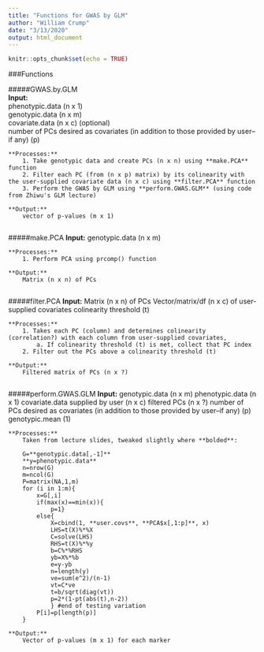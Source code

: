 ```yaml
---
title: "Functions for GWAS by GLM"
author: "William Crump"
date: "3/13/2020"
output: html_document
---
```


```r
knitr::opts_chunk$set(echo = TRUE)
```


###Functions

#####GWAS.by.GLM   
	**Input:**   
		phenotypic.data (n x 1)  
		genotypic.data (n x m)  
		covariate.data (n x c) (optional)  
		number of PCs desired as covariates (in addition to those provided by user--if any) (p)  
		
	**Processes:**  
		1. Take genotypic data and create PCs (n x n) using **make.PCA** function  
		2. Filter each PC (from (n x p) matrix) by its colinearity with the user-supplied covariate data (n x c) using **filter.PCA** function 
		3. Perform the GWAS by GLM using **perform.GWAS.GLM** (using code from Zhiwu's GLM lecture)
		
	**Output:**
		vector of p-values (m x 1)
		
#####make.PCA
	**Input:**
		genotypic.data (n x m)
		
	**Processes:**
		1. Perform PCA using prcomp() function
		
	**Output:**
		Matrix (n x n) of PCs
		
#####filter.PCA
	**Input:**
		Matrix (n x n) of PCs
		Vector/matrix/df (n x c) of user-supplied covariates
		colinearity threshold (t)
		
	**Processes:**
		1. Takes each PC (column) and determines colinearity (correlation?) with each column from user-supplied covariates,
			a. If colinearity threshold (t) is met, collect that PC index
		2. Filter out the PCs above a colinearity threshold (t)
		
	**Output:**
		Filtered matrix of PCs (n x ?)
		
#####perform.GWAS.GLM
	**Input:**
		genotypic.data (n x m)
		phenotypic.data (n x 1)
		covariate.data supplied by user (n x c)
		filtered PCs (n x ?)
		number of PCs desired as covariates (in addition to those provided by user--if any) (p) 
		genotypic.mean (1)
		
	**Processes:**
		Taken from lecture slides, tweaked slightly where **bolded**:
		
		G=**genotypic.data[,-1]**
		**y=phenotypic.data**
		n=nrow(G)
		m=ncol(G)
		P=matrix(NA,1,m)
		for (i in 1:m){
			x=G[,i]
			if(max(x)==min(x)){
				p=1}
			else{
				X=cbind(1, **user.covs**, **PCA$x[,1:p]**, x)
				LHS=t(X)%*%X
				C=solve(LHS)
				RHS=t(X)%*%y
				b=C%*%RHS
				yb=X%*%b
				e=y-yb
				n=length(y)
				ve=sum(e^2)/(n-1)
				vt=C*ve
				t=b/sqrt(diag(vt))
				p=2*(1-pt(abs(t),n-2))
				} #end of testing variation
			P[i]=p[length(p)]
		} 
		
	**Output:**
		Vector of p-values (m x 1) for each marker
		
			